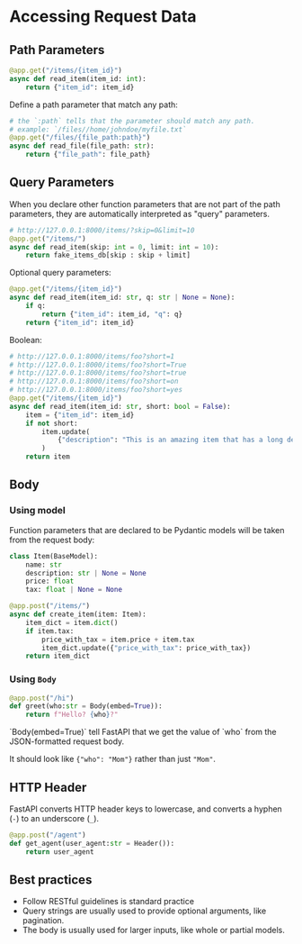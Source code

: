 
# Accessing Request Data

## Path Parameters

```py
@app.get("/items/{item_id}")
async def read_item(item_id: int):
    return {"item_id": item_id}
```

Define a path parameter that match any path:
```py
# the `:path` tells that the parameter should match any path.
# example: `/files//home/johndoe/myfile.txt`
@app.get("/files/{file_path:path}")
async def read_file(file_path: str):
    return {"file_path": file_path}
```


## Query Parameters

When you declare other function parameters that are not part of the path parameters, they are automatically interpreted as "query" parameters.

```py
# http://127.0.0.1:8000/items/?skip=0&limit=10
@app.get("/items/")
async def read_item(skip: int = 0, limit: int = 10):
    return fake_items_db[skip : skip + limit]
```

Optional query parameters:
```py
@app.get("/items/{item_id}")
async def read_item(item_id: str, q: str | None = None):
    if q:
        return {"item_id": item_id, "q": q}
    return {"item_id": item_id}
```

Boolean:
```py
# http://127.0.0.1:8000/items/foo?short=1
# http://127.0.0.1:8000/items/foo?short=True
# http://127.0.0.1:8000/items/foo?short=true
# http://127.0.0.1:8000/items/foo?short=on
# http://127.0.0.1:8000/items/foo?short=yes
@app.get("/items/{item_id}")
async def read_item(item_id: str, short: bool = False):
    item = {"item_id": item_id}
    if not short:
        item.update(
            {"description": "This is an amazing item that has a long description"}
        )
    return item
```

## Body

### Using model

Function parameters that are declared to be Pydantic models will be taken from the request body:
```py
class Item(BaseModel):
    name: str
    description: str | None = None
    price: float
    tax: float | None = None

@app.post("/items/")
async def create_item(item: Item):
    item_dict = item.dict()
    if item.tax:
        price_with_tax = item.price + item.tax
        item_dict.update({"price_with_tax": price_with_tax})
    return item_dict
```

### Using `Body`
```py
@app.post("/hi")
def greet(who:str = Body(embed=True)):
    return f"Hello? {who}?"
```

<Callout type="info">
`Body(embed=True)` tell FastAPI that we get the value of `who` from the JSON-formatted request body.

It should look like `{"who": "Mom"}` rather than just `"Mom"`.
</Callout>


## HTTP Header

FastAPI converts HTTP header keys to lowercase, and converts a hyphen (`-`) to an underscore (`_`).

```py
@app.post("/agent")
def get_agent(user_agent:str = Header()):
    return user_agent
```


## Best practices

- Follow RESTful guidelines is standard practice
- Query strings are usually used to provide optional arguments, like pagination.
- The body is usually used for larger inputs, like whole or partial models.